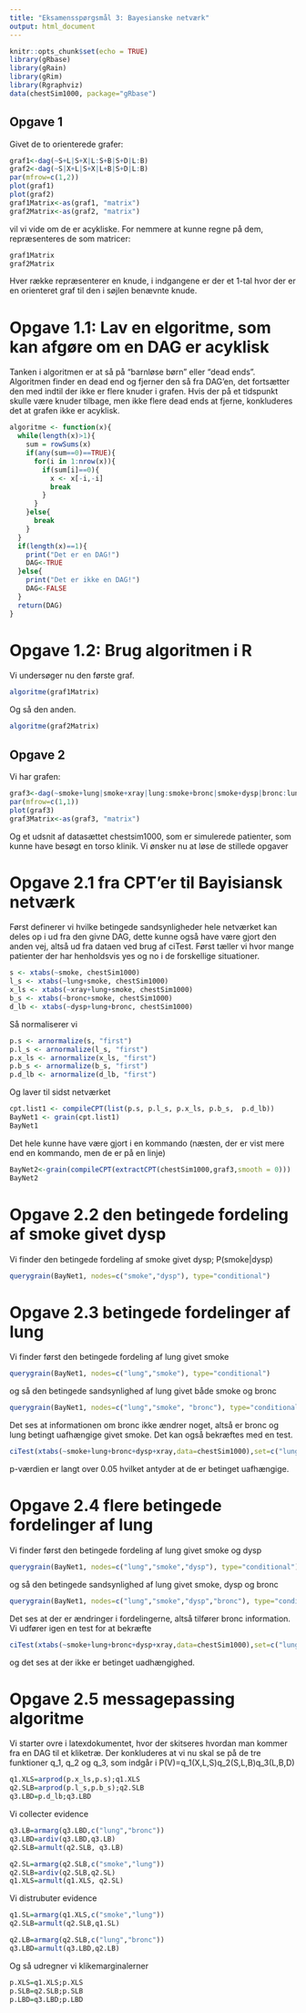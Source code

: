 ```yaml
---
title: "Eksamensspørgsmål 3: Bayesianske netværk"
output: html_document
---
```


```r
knitr::opts_chunk$set(echo = TRUE)
library(gRbase)
library(gRain)
library(gRim)
library(Rgraphviz)
data(chestSim1000, package="gRbase")
```
## Opgave 1
Givet de to orienterede grafer:

```r
graf1<-dag(~S+L|S+X|L:S+B|S+D|L:B)
graf2<-dag(~S|X+L|S+X|L+B|S+D|L:B)
par(mfrow=c(1,2))
plot(graf1)
plot(graf2)
graf1Matrix<-as(graf1, "matrix")
graf2Matrix<-as(graf2, "matrix")
```

vil vi vide om de er acykliske. For nemmere at kunne regne på dem, repræsenteres de som matricer:
```r
graf1Matrix
graf2Matrix
```
Hver række repræsenterer en knude, i indgangene er der et 1-tal hvor der er en orienteret graf til den i søjlen benævnte knude. 

# Opgave 1.1: Lav en elgoritme, som kan afgøre om en DAG er acyklisk
Tanken i algoritmen er at så på "barnløse børn" eller "dead ends". Algoritmen finder en dead end og fjerner den så fra DAG'en, det fortsætter den med indtil der ikke er flere knuder i grafen. Hvis der på et tidspunkt skulle være knuder tilbage, men ikke flere dead ends at fjerne, konkluderes det at grafen ikke er acyklisk. 
```r
algoritme <- function(x){
  while(length(x)>1){
    sum = rowSums(x)
    if(any(sum==0)==TRUE){
      for(i in 1:nrow(x)){
        if(sum[i]==0){ 
          x <- x[-i,-i]
          break
        }
      }
    }else{
      break
    }
  }
  if(length(x)==1){
    print("Det er en DAG!")
    DAG<-TRUE
  }else{
    print("Det er ikke en DAG!")
    DAG<-FALSE
  }
  return(DAG)
}
```

# Opgave 1.2: Brug algoritmen i R
Vi undersøger nu den første graf.
```r
algoritme(graf1Matrix)

```

Og så den anden.
```r
algoritme(graf2Matrix)

```

## Opgave 2
Vi har grafen:

```r
graf3<-dag(~smoke+lung|smoke+xray|lung:smoke+bronc|smoke+dysp|bronc:lung)
par(mfrow=c(1,1))
plot(graf3)
graf3Matrix<-as(graf3, "matrix")
```

Og et udsnit af datasættet chestsim1000, som er simulerede patienter, som kunne have besøgt en torso klinik. Vi ønsker nu at løse de stillede opgaver

# Opgave 2.1 fra CPT'er til Bayisiansk netværk
Først definerer vi hvilke betingede sandsynligheder hele netværket kan deles op i ud fra den givne DAG, dette kunne også have være gjort den anden vej, altså ud fra dataen ved brug af ciTest. Først tæller vi hvor mange patienter der har henholdsvis yes og no i de forskellige situationer.
```r
s <- xtabs(~smoke, chestSim1000)
l_s <- xtabs(~lung+smoke, chestSim1000)
x_ls <- xtabs(~xray+lung+smoke, chestSim1000)
b_s <- xtabs(~bronc+smoke, chestSim1000)
d_lb <- xtabs(~dysp+lung+bronc, chestSim1000)
```
Så normaliserer vi
```r
p.s <- arnormalize(s, "first")
p.l_s <- arnormalize(l_s, "first")
p.x_ls <- arnormalize(x_ls, "first")
p.b_s <- arnormalize(b_s, "first")
p.d_lb <- arnormalize(d_lb, "first")
```
Og laver til sidst netværket
```r
cpt.list1 <- compileCPT(list(p.s, p.l_s, p.x_ls, p.b_s,  p.d_lb))
BayNet1 <- grain(cpt.list1)
BayNet1
```

Det hele kunne have være gjort i en kommando (næsten, der er vist mere end en kommando, men de er på en linje)
```r
BayNet2<-grain(compileCPT(extractCPT(chestSim1000,graf3,smooth = 0)))
BayNet2
```

# Opgave 2.2 den betingede fordeling af smoke givet dysp
Vi finder den betingede fordeling af smoke givet dysp; P(smoke|dysp)
```r
querygrain(BayNet1, nodes=c("smoke","dysp"), type="conditional")
```
# Opgave 2.3 betingede fordelinger af lung
Vi finder først den betingede fordeling af lung givet smoke
```r
querygrain(BayNet1, nodes=c("lung","smoke"), type="conditional")
```
og så den betingede sandsynlighed af lung givet både smoke og bronc
```r
querygrain(BayNet1, nodes=c("lung","smoke", "bronc"), type="conditional")
```
Det ses at informationen om bronc ikke ændrer noget, altså er bronc og lung betingt uafhængige givet smoke. Det kan også bekræftes med en test.
```r
ciTest(xtabs(~smoke+lung+bronc+dysp+xray,data=chestSim1000),set=c("lung","bronc","smoke"))
```
p-værdien er langt over 0.05 hvilket antyder at de er betinget uafhængige.

# Opgave 2.4 flere betingede fordelinger af lung
Vi finder først den betingede fordeling af lung givet smoke og dysp
```r
querygrain(BayNet1, nodes=c("lung","smoke","dysp"), type="conditional")
```
og så den betingede sandsynlighed af lung givet smoke, dysp og bronc
```r
querygrain(BayNet1, nodes=c("lung","smoke","dysp","bronc"), type="conditional")
```
Det ses at der er ændringer i fordelingerne, altså tilfører bronc information. Vi udfører igen en test for at bekræfte
```r
ciTest(xtabs(~smoke+lung+bronc+dysp+xray,data=chestSim1000),set=c("lung","bronc","dysp","smoke"))
```
og det ses at der ikke er betinget uadhængighed.

# Opgave 2.5 messagepassing algoritme
Vi starter ovre i latexdokumentet, hvor der skitseres hvordan man kommer fra en DAG til et kliketræ. Der konkluderes at vi nu skal se på de tre funktioner q_1, q_2 og q_3, som indgår i P(V)=q_1(X,L,S)q_2(S,L,B)q_3(L,B,D)
```r
q1.XLS=arprod(p.x_ls,p.s);q1.XLS
q2.SLB=arprod(p.l_s,p.b_s);q2.SLB
q3.LBD=p.d_lb;q3.LBD
```
Vi collecter evidence
```r
q3.LB=armarg(q3.LBD,c("lung","bronc"))
q3.LBD=ardiv(q3.LBD,q3.LB)
q2.SLB=armult(q2.SLB, q3.LB)

q2.SL=armarg(q2.SLB,c("smoke","lung"))
q2.SLB=ardiv(q2.SLB,q2.SL)
q1.XLS=armult(q1.XLS, q2.SL)

```
Vi distrubuter evidence
```r

q1.SL=armarg(q1.XLS,c("smoke","lung"))
q2.SLB=armult(q2.SLB,q1.SL)

q2.LB=armarg(q2.SLB,c("lung","bronc"))
q3.LBD=armult(q3.LBD,q2.LB)

```
Og så udregner vi klikemarginalerner
```r
p.XLS=q1.XLS;p.XLS
p.SLB=q2.SLB;p.SLB
p.LBD=q3.LBD;p.LBD
```


